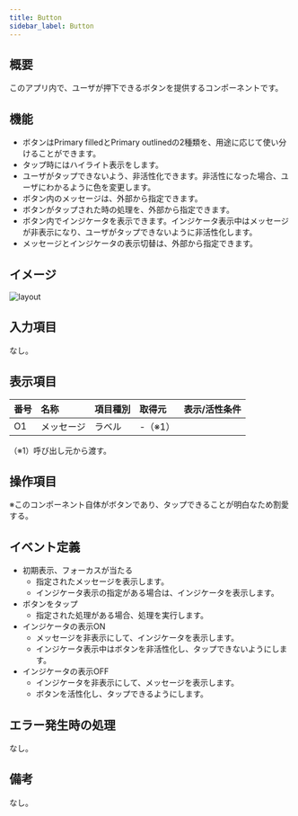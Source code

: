```yaml
---
title: Button
sidebar_label: Button
---
```

## 概要

このアプリ内で、ユーザが押下できるボタンを提供するコンポーネントです。

## 機能

- ボタンはPrimary filledとPrimary outlinedの2種類を、用途に応じて使い分けることができます。
- タップ時にはハイライト表示をします。
- ユーザがタップできないよう、非活性化できます。非活性になった場合、ユーザにわかるように色を変更します。
- ボタン内のメッセージは、外部から指定できます。
- ボタンがタップされた時の処理を、外部から指定できます。
- ボタン内でインジケータを表示できます。インジケータ表示中はメッセージが非表示になり、ユーザがタップできないように非活性化します。
- メッセージとインジケータの表示切替は、外部から指定できます。

## イメージ

![layout](./layout.drawio.png)

## 入力項目

なし。

## 表示項目

| 番号 | 名称          | 項目種別    | 取得元               | 表示/活性条件                                 |
|:----|:--------------|:-----------|:--------------------|:--------------------------------------------|
| O1  | メッセージ      | ラベル     | -（※1）               |                                            |
（※1）呼び出し元から渡す。

## 操作項目

※このコンポーネント自体がボタンであり、タップできることが明白なため割愛する。

## イベント定義

- 初期表示、フォーカスが当たる
  - 指定されたメッセージを表示します。
  - インジケータ表示の指定がある場合は、インジケータを表示します。
- ボタンをタップ
  - 指定された処理がある場合、処理を実行します。
- インジケータの表示ON
  - メッセージを非表示にして、インジケータを表示します。
  - インジケータ表示中はボタンを非活性化し、タップできないようにします。
- インジケータの表示OFF
  - インジケータを非表示にして、メッセージを表示します。
  - ボタンを活性化し、タップできるようにします。

## エラー発生時の処理

なし。

## 備考

なし。
